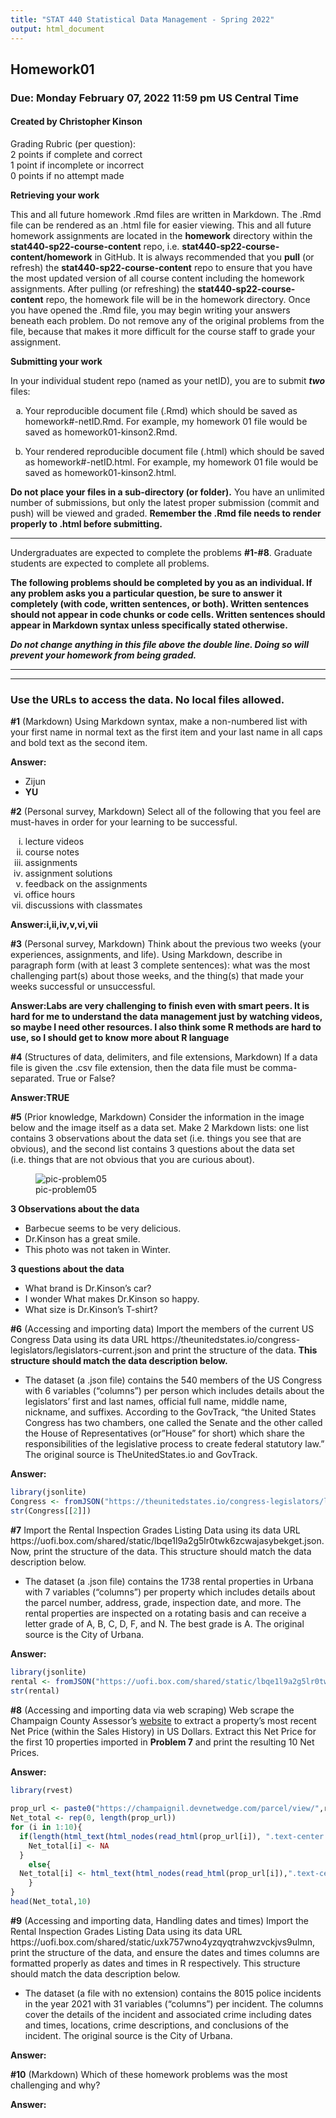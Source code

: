 ---
title: "STAT 440 Statistical Data Management - Spring 2022"
output: html_document
---

## Homework01
### Due: Monday February 07, 2022 11:59 pm US Central Time
#### Created by Christopher Kinson

Grading Rubric (per question):  
2 points if complete and correct  
1 point if incomplete or incorrect  
0 points if no attempt made  


**Retrieving your work**

This and all future homework .Rmd files are written in Markdown. The .Rmd file can be rendered as an .html file for easier viewing. This and all future homework assignments are located in the **homework** directory within the **stat440-sp22-course-content** repo, i.e. **stat440-sp22-course-content/homework** in GitHub. It is always recommended that you **pull** (or refresh) the **stat440-sp22-course-content** repo to ensure that you have the most updated version of all course content including the homework assignments. After pulling (or refreshing) the **stat440-sp22-course-content** repo, the homework file will be in the homework directory. Once you have opened the .Rmd file, you may begin writing your answers beneath each problem. Do not remove any of the original problems from the file, because that makes it more difficult for the course staff to grade your assignment. 

**Submitting your work**

In your individual student repo (named as your netID), you are to submit ***two*** files:

a. Your reproducible document file (.Rmd) which should be saved as homework#-netID.Rmd. For example, my homework 01 file would be saved as homework01-kinson2.Rmd.

b. Your rendered reproducible document file (.html) which should be saved as homework#-netID.html. For example, my homework 01 file would be saved as homework01-kinson2.html.

**Do not place your files in a sub-directory (or folder).** You have an unlimited number of submissions, but only the latest proper submission (commit and push) will be viewed and graded. **Remember the .Rmd file needs to render properly to .html before submitting.** 


***

Undergraduates are expected to complete the problems **#1-#8**. Graduate students are expected to complete all problems.

**The following problems should be completed by you as an individual. If any problem asks you a particular question, be sure to answer it completely (with code, written sentences, or both). Written sentences should not appear in code chunks or code cells. Written sentences should appear in Markdown syntax unless specifically stated otherwise.**

***Do not change anything in this file above the double line. Doing so will prevent your homework from being graded.***

***
***

### Use the URLs to access the data. No local files allowed.


**#1** (Markdown) Using Markdown syntax, make a non-numbered list with your first name in normal text as the first item and your last name in all caps and bold text as the second item.

**Answer:** 

- Zijun
- **YU**

**#2** (Personal survey, Markdown) Select all of the following that you feel are must-haves in order for your learning to be successful.

i. lecture videos
ii. course notes
iii. assignments
iv. assignment solutions
v. feedback on the assignments
vi. office hours
vii. discussions with classmates

**Answer:i,ii,iv,v,vi,vii** 

**#3** (Personal survey, Markdown) Think about the previous two weeks (your experiences, assignments, and life). Using Markdown, describe in paragraph form (with at least 3 complete sentences): what was the most challenging part(s) about those weeks, and the thing(s) that made your weeks successful or unsuccessful.

**Answer:Labs are very challenging to finish even with smart peers. It is hard for me to understand the data management just by watching videos, so maybe I need other resources. I also think some R methods are hard to use, so I should get to know more about R language** 

**#4** (Structures of data, delimiters, and file extensions, Markdown) If a data file is given the .csv file extension, then the data file must be comma-separated. True or False?

**Answer:TRUE** 

**#5** (Prior knowledge, Markdown) Consider the information in the image below and the image itself as a data set. Make 2 Markdown lists: one list contains 3 observations about the data set (i.e. things you see that are obvious), and the second list contains 3 questions about the data set (i.e. things that are not obvious that you are curious about). 

![pic-problem05](https://uofi.box.com/shared/static/vyh0i3vukckvt2sxva7bdxzqx211vzmk.jpg)

**3 Observations about the data**

- Barbecue seems to be very delicious.
- Dr.Kinson has a great smile.
- This photo was not taken in Winter.

**3 questions about the data**

- What brand is Dr.Kinson's car?
- I wonder What makes Dr.Kinson so happy.
- What size is Dr.Kinson's T-shirt?

**#6** (Accessing and importing data) Import the members of the current US Congress Data using its data URL https://theunitedstates.io/congress-legislators/legislators-current.json and print the structure of the data. **This structure should match the data description below.** 

  - The dataset (a .json file) contains the 540 members of the US Congress with 6 variables ("columns") per person which includes details about the legislators' first and last names, official full name, middle name, nickname, and suffixes. According to the GovTrack, "the United States Congress has two chambers, one called the Senate and the other called the House of Representatives (or "House" for short) which share the responsibilities of the legislative process to create federal statutory law." The original source is TheUnitedStates.io and GovTrack.

**Answer:**
```{r}
library(jsonlite)
Congress <- fromJSON("https://theunitedstates.io/congress-legislators/legislators-current.json")
str(Congress[[2]])
```


**#7** Import the Rental Inspection Grades Listing Data using its data URL https://uofi.box.com/shared/static/lbqe1l9a2g5lr0twk6zcwajasybekget.json. Now, print the structure of the data. This structure should match the data description below.  

  - The dataset (a .json file) contains the 1738 rental properties in Urbana with 7 variables ("columns") per property which includes details about the parcel number, address, grade, inspection date, and more. The rental properties are inspected on a rotating basis and can receive a letter grade of A, B, C, D, F, and N. The best grade is A. The original source is the City of Urbana.

**Answer:**
```{r}
library(jsonlite)
rental <- fromJSON("https://uofi.box.com/shared/static/lbqe1l9a2g5lr0twk6zcwajasybekget.json")
str(rental)
```


**#8** (Accessing and importing data via web scraping) Web scrape the Champaign County Assessor's [website](https://champaignil.devnetwedge.com/) to extract a property's most recent Net Price (within the Sales History) in US Dollars. Extract this Net Price for the first 10 properties imported in **Problem 7** and print the resulting 10 Net Prices.

**Answer:**
```{r}
library(rvest)
 
prop_url <- paste0("https://champaignil.devnetwedge.com/parcel/view/",rental$`Parcel Number`,"/2021")
Net_total <- rep(0, length(prop_url))
for (i in 1:10){ 
  if(length(html_text(html_nodes(read_html(prop_url[i]), ".text-center:nth-child(1) td:nth-child(9)"),trim=TRUE))==0){
    Net_total[i] <- NA
  }
    else{
  Net_total[i] <- html_text(html_nodes(read_html(prop_url[i]),".text-center:nth-child(1) td:nth-child(9)"),trim=TRUE)
    }
}
head(Net_total,10)
```


**#9** (Accessing and importing data, Handling dates and times) Import the Rental Inspection Grades Listing Data using its data URL https://uofi.box.com/shared/static/uxk757wno4yzqyqtrahwzvckjvs9ulmn, print the structure of the data, and ensure the dates and times columns are formatted properly as dates and times in R respectively. This structure should match the data description below.  

  - The dataset (a file with no extension) contains the 8015 police incidents in the year 2021 with 31 variables ("columns") per incident. The columns cover the details of the incident and associated crime including dates and times, locations, crime descriptions, and conclusions of the incident. The original source is the City of Urbana.

**Answer:**

**#10** (Markdown) Which of these homework problems was the most challenging and why?

**Answer:**
